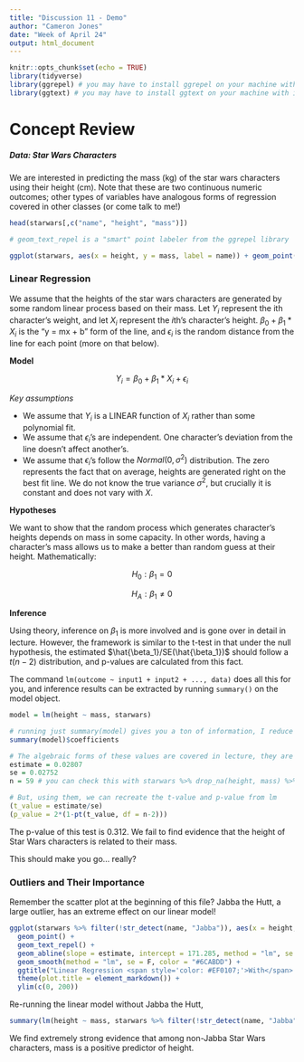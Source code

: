 ---
title: "Discussion 11 - Demo"
author: "Cameron Jones"
date: "Week of April 24"
output: html_document
---

```{r setup, include=FALSE}
knitr::opts_chunk$set(echo = TRUE)
library(tidyverse)
library(ggrepel) # you may have to install ggrepel on your machine with install.packages("ggrepel")
library(ggtext) # you may have to install ggtext on your machine with install.packages("ggtext")
```

# Concept Review

##### Data: Star Wars Characters

We are interested in predicting the mass (kg) of the star wars characters using their height (cm). Note that these are two continuous numeric outcomes; other types of variables have analogous forms of regression covered in other classes (or come talk to me!)

```{r}
head(starwars[,c("name", "height", "mass")])
```

```{r, warning = FALSE, fig.height = 5, fig.width = 7}
# geom_text_repel is a "smart" point labeler from the ggrepel library

ggplot(starwars, aes(x = height, y = mass, label = name)) + geom_point() + geom_text_repel()
```

### Linear Regression

We assume that the heights of the star wars characters are generated by some random linear process based on their mass. Let $Y_i$ represent the ith character's weight, and let $X_i$ represent the $i$th's character's height. $\beta_0 + \beta_1*X_i$ is the "y = mx + b" form of the line, and $\epsilon_i$ is the random distance from the line for each point (more on that below). 

**Model**

$$
Y_i = \beta_0 + \beta_1 *X_i + \epsilon_i
$$

*Key assumptions*

- We assume that $Y_i$ is a LINEAR function of $X_i$ rather than some polynomial fit.
- We assume that $\epsilon_i$'s are independent. One character's deviation from the line doesn't affect another's.
- We assume that $\epsilon_i$'s follow the $Normal(0, \sigma^2)$ distribution. The zero represents the fact that on average, heights are generated right on the best fit line. We do not know the true variance $\sigma^2$, but crucially it is constant and does not vary with $X$.

**Hypotheses**

We want to show that the random process which generates character's heights depends on mass in some capacity. In other words, having a character's mass allows us to make a better than random guess at their height. Mathematically:

$$
H_0: \beta_1 = 0
$$

$$
H_A: \beta_1 \neq 0
$$

**Inference**

Using theory, inference on $\beta_1$ is more involved and is gone over in detail in lecture. However, the framework is similar to the t-test in that under the null hypothesis, the estimated $\hat{\beta_1}/SE(\hat{\beta_1})$ should follow a $t(n-2)$ distribution, and p-values are calculated from this fact.

The command ```lm(outcome ~ input1 + input2 + ..., data)``` does all this for you, and inference results can be extracted by running ```summary()``` on the model object.

```{r}
model = lm(height ~ mass, starwars)

# running just summary(model) gives you a ton of information, I reduce it to just the relevant info with $coefficients
summary(model)$coefficients
```
```{r}
# The algebraic forms of these values are covered in lecture, they are complex
estimate = 0.02807
se = 0.02752
n = 59 # you can check this with starwars %>% drop_na(height, mass) %>% count()

# But, using them, we can recreate the t-value and p-value from lm
(t_value = estimate/se)
(p_value = 2*(1-pt(t_value, df = n-2)))
```

The p-value of this test is 0.312. We fail to find evidence that the height of Star Wars characters is related to their mass.

This should make you go... really?

### Outliers and Their Importance

Remember the scatter plot at the beginning of this file? Jabba the Hutt, a large outlier, has an extreme effect on our linear model!

```{r, warning = FALSE, message = FALSE, fig.height = 5, fig.width = 7, echo = FALSE}
ggplot(starwars %>% filter(!str_detect(name, "Jabba")), aes(x = height, y = mass, label = name)) +
  geom_point() + 
  geom_text_repel() + 
  geom_abline(slope = estimate, intercept = 171.285, method = "lm", se = F, color = "#EF0107") + # Using slope and intercept from above
  geom_smooth(method = "lm", se = F, color = "#6CABDD") +
  ggtitle("Linear Regression <span style='color: #EF0107;'>With</span> and <span style='color: #6CABDD;'>Without</span> Jabba the Hutt") +
  theme(plot.title = element_markdown()) +
  ylim(c(0, 200))
```

Re-running the linear model without Jabba the Hutt,

```{r}
summary(lm(height ~ mass, starwars %>% filter(!str_detect(name, "Jabba"))))$coefficients
```

We find extremely strong evidence that among non-Jabba Star Wars characters, mass is a positive predictor of height.


